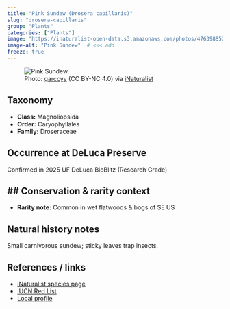 ```yaml
---
title: "Pink Sundew (Drosera capillaris)"
slug: "drosera-capillaris"
group: "Plants"
categories: ["Plants"]
image: "https://inaturalist-open-data.s3.amazonaws.com/photos/476398852/large.jpg"        # <<< add
image-alt: "Pink Sundew"  # <<< add
freeze: true
---
```


<figure class="species-figure">
  <img src="https://inaturalist-open-data.s3.amazonaws.com/photos/476398852/large.jpg" alt="Pink Sundew" class="species-photo" />
  <figcaption class="photo-credit">Photo: <a href="https://www.inaturalist.org/people/garccyy">garccyy</a> (CC BY-NC 4.0) via <a href="https://www.inaturalist.org/observations/265241925">iNaturalist</a></figcaption>
</figure>

## Taxonomy
- **Class:** Magnoliopsida
- **Order:** Caryophyllales
- **Family:** Droseraceae

## Occurrence at DeLuca Preserve
Confirmed in 2025 UF DeLuca BioBlitz (Research Grade)

## Conservation & rarity context
- 
- **Rarity note:** Common in wet flatwoods & bogs of SE US

## Natural history notes
Small carnivorous sundew; sticky leaves trap insects.

## References / links
- [iNaturalist species page](https://www.inaturalist.org/taxa/162094-Drosera-capillaris)
- [IUCN Red List](NA)
- [Local profile](NA)
